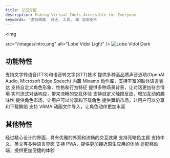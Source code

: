 ```yaml
---
title: 总览介绍
description: Making Virtual Idols Accessible for Everyone
keywords: '虚拟偶像, 对话, 工具, 3D 渲染技术'
---
```


<img
  
  src="/images/intro.png"
  alt="Lobe Vidol Light"
/>
<img
  className="hidden dark:block"
  src="/images/intro.png"
  alt="Lobe Vidol Dark"
/>

## 功能特性

<CardGroup cols={2}>
  <Card title="语音转换" icon="microphone">
    支持文字转语音(TTS)和语音转文字(STT)技术
  </Card>
  <Card title="多种声源" icon="volume-high">
    提供多种高品质声音选项(OpenAI Audio, Microsoft Edge Speech)
  </Card>
  <Card title="动作姿态" icon="person-walking">
    内置 Mixamo 动作库，支持丰富的肢体语言表达
  </Card>
  <Card title="角色编辑" icon="user-pen">
    支持自定义角色形象、性格和行为特征
  </Card>
  <Card title="背景设定" icon="image">
    提供多种场景背景，让对话更加符合情境
  </Card>
  <Card title="流式响应" icon="comments">
    实时流式对话响应，带来流畅的交互体验
  </Card>
  <Card title="触摸互动" icon="hand-pointer">
    支持自定义触摸反应，增加互动的趣味性
  </Card>
  <Card title="角色市场" icon="store">
    提供角色市场，让用户可以分享和下载角色
  </Card>
  <Card title="舞蹈市场" icon="music">
    提供舞蹈市场，让用户可以分享和下载舞蹈
  </Card>
  <Card title="角色动画" icon="film">
    支持 VRMA 动画文件导入，让角色动作更加丰富
  </Card>
</CardGroup>

## 其他特性

<CardGroup cols={2}>
  <Card title="优雅界面" icon="palette">
    经过精心设计的界面，具有优雅的外观和流畅的交互效果
  </Card>
  <Card title="主题支持" icon="moon">
    支持亮暗色主题
  </Card>
  <Card title="多语言" icon="language">
    支持中文、英文等多种语言界面
  </Card>
  <Card title="PWA 支持" icon="mobile">
    支持 PWA，提供更加接近原生应用的体验
  </Card>
  <Card title="移动适配" icon="mobile">
    适配移动端，提供更加便捷的体验
  </Card>

</CardGroup>















